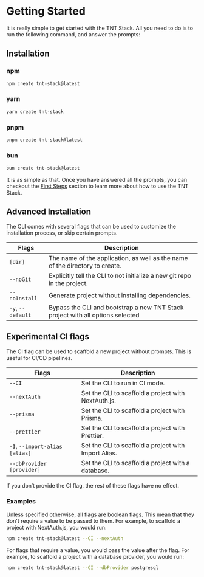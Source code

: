
# Getting Started

It is really simple to get started with the TNT Stack. All you need to do is to run the following command, and answer the prompts:

## Installation

### npm

```bash copy
npm create tnt-stack@latest
```

### yarn

```bash copy
yarn create tnt-stack
```

### pnpm

```bash copy
pnpm create tnt-stack@latest
```

### bun

```bash copy
bun create tnt-stack@latest
```

It is as simple as that. Once you have answered all the prompts, you can checkout the [First Steps](/docs/usage/first-steps) section to learn more about how to use the TNT Stack.

## Advanced Installation

The CLI comes with several flags that can be used to customize the installation process, or skip certain prompts.

| Flags             | Description                                                                    |
| ----------------- | ------------------------------------------------------------------------------ |
| `[dir]`           | The name of the application, as well as the name of the directory to create.   |
| `--noGit`         | Explicitly tell the CLI to not initialize a new git repo in the project.       |
| `--noInstall`     | Generate project without installing dependencies.                              |
| `-y`, `--default` | Bypass the CLI and bootstrap a new TNT Stack project with all options selected |

## Experimental CI flags

The CI flag can be used to scaffold a new project without prompts. This is useful for CI/CD pipelines.

| Flags                          | Description                                          |
| ------------------------------ | ---------------------------------------------------- |
| `--CI`                         | Set the CLI to run in CI mode.                       |
| `--nextAuth`                   | Set the CLI to scaffold a project with NextAuth.js.  |
| `--prisma`                     | Set the CLI to scaffold a project with Prisma.       |
| `--prettier`                   | Set the CLI to scaffold a project with Prettier.     |
| `-I`, `--import-alias [alias]` | Set the CLI to scaffold a project with Import Alias. |
| `--dbProvider [provider]`      | Set the CLI to scaffold a project with a database.   |

<Callout type="warning">
  If you don’t provide the CI flag, the rest of these flags have no effect.
</Callout>

### Examples

Unless specified otherwise, all flags are boolean flags. This mean that they don't require a value to be passed to them. For example, to scaffold a project with NextAuth.js, you would run:

```bash copy
npm create tnt-stack@latest --CI --nextAuth
```

For flags that require a value, you would pass the value after the flag. For example, to scaffold a project with a database provider, you would run:

```bash copy
npm create tnt-stack@latest --CI --dbProvider postgresql
```
